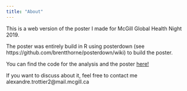 ```yaml
---
title: "About"
---
```

This is a web version of the poster I made for McGill Global Health Night 2019. 

The poster was entirely build in R using posterdown (see https://github.com/brentthorne/posterdown/wiki) to build the poster.

You can find the code for the analysis and the poster <a href="https://github.com/trottieralex/posterGHnight_v4/blob/gh-pages/index.Rmd"> here! </a> 

If you want to discuss about it, feel free to contact me alexandre.trottier2@mail.mcgill.ca